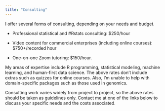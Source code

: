 ```yaml
---
title: "Consulting"
---
```


I offer several forms of consulting, depending on your needs and budget.

- Professional statistical and #Rstats consulting: $250/hour

- Video content for commercial enterprises (including online courses): $750+/recorded hour

- One-on-one Zoom tutoring: $150/hour.

My areas of expertise include R programming, statistical modeling, machine learning, and human-first data science. The above rates don't include extras such as quizzes for online courses. Also, I'm unable to help with domain-specific packages such as those used in genomics. 

Consulting work varies widely from project to project, so the above rates should be taken as guidelines only. Contact me at one of the links below to discuss your specific needs and the costs associated.


